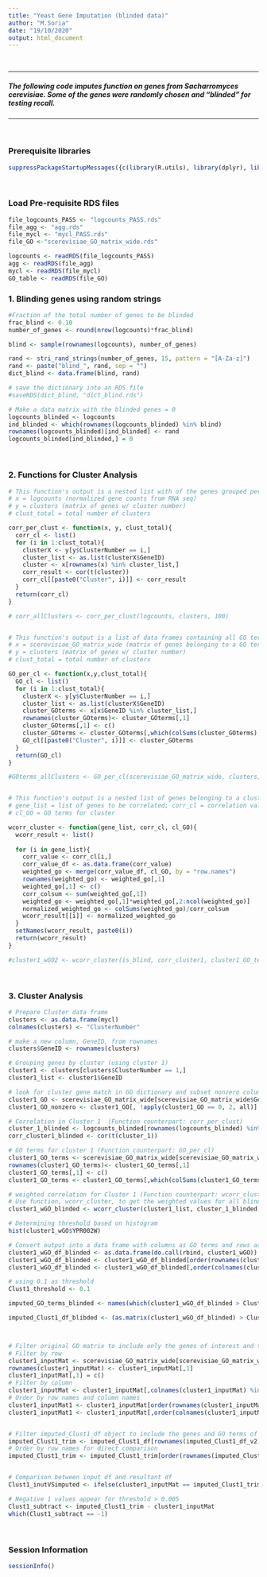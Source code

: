 ```yaml
---
title: "Yeast Gene Imputation (blinded data)"
author: "M.Soria"
date: "19/10/2020"
output: html_document
---
```

</br>

***

##### The following code imputes function on genes from Sacharromyces cerevisiae. Some of the genes were randomly chosen and "blinded" for testing recall.
***

</br>

### Prerequisite libraries
```r
suppressPackageStartupMessages({c(library(R.utils), library(dplyr), library(tidyr), library(data.table), library(RColorBrewer), library(gplots), library(Polychrome), library(tidyverse), library(edgeR), library(GO.db), library(gage), library(gProfileR), library(factoextra), library(NbClust), library(org.Sc.sgd.db),library(stringi))})

```
</br>

### Load Pre-requisite RDS files 
```r
file_logcounts_PASS <- "logcounts_PASS.rds"
file_agg <- "agg.rds"
file_mycl <- "mycl_PASS.rds"
file_GO <-"scerevisiae_GO_matrix_wide.rds"

logcounts <- readRDS(file_logcounts_PASS)
agg <- readRDS(file_agg)
mycl <- readRDS(file_mycl)
GO_table <- readRDS(file_GO)
```


### 1. Blinding genes using random strings
```r
#Fraction of the total number of genes to be blinded
frac_blind <- 0.10
number_of_genes <- round(nrow(logcounts)*frac_blind)

blind <- sample(rownames(logcounts), number_of_genes)

rand <- stri_rand_strings(number_of_genes, 15, pattern = "[A-Za-z]")
rand <- paste("blind_", rand, sep = "")
dict_blind <- data.frame(blind, rand)

# save the dictionary into an RDS file
#saveRDS(dict_blind, "dict_blind.rds")

# Make a data matrix with the blinded genes = 0
logcounts_blinded <- logcounts
ind_blinded <- which(rownames(logcounts_blinded) %in% blind)
rownames(logcounts_blinded)[ind_blinded] <- rand
logcounts_blinded[ind_blinded,] = 0
```
</br>

### 2. Functions for Cluster Analysis 
```r

# This function's output is a nested list with of the genes grouped per cluster and their corresponding correlation values. Inputs:
# x = logcounts (normalized gene counts from RNA seq)
# y = clusters (matrix of genes w/ cluster number)
# clust_total = total number of clusters

corr_per_clust <- function(x, y, clust_total){
  corr_cl <- list()
  for (i in 1:clust_total){
    clusterX <- y[y$ClusterNumber == i,]
    cluster_list <- as.list(clusterX$GeneID)
    cluster <- x[rownames(x) %in% cluster_list,]
    corr_result <- cor(t(cluster))
    corr_cl[[paste0("Cluster", i)]] <- corr_result
  }
  return(corr_cl)
}

# corr_allClusters <- corr_per_clust(logcounts, clusters, 100)


# This function's output is a list of data frames containing all GO terms associated with the genes belonging to a cluster. Input:
# x = scerevisiae_GO_matrix_wide (matrix of genes belonging to a GO term)
# y = clusters (matrix of genes w/ cluster number)
# clust_total = total number of clusters

GO_per_cl <- function(x,y,clust_total){
  GO_cl <- list()
  for (i in 1:clust_total){
    clusterX <- y[y$ClusterNumber == i,]
    cluster_list <- as.list(clusterX$GeneID)
    cluster_GOterms <- x[x$GeneID %in% cluster_list,]
    rownames(cluster_GOterms)<- cluster_GOterms[,1] 
    cluster_GOterms[,1] <- c()
    cluster_GOterms <- cluster_GOterms[,which(colSums(cluster_GOterms) > 0)]
    GO_cl[[paste0("Cluster", i)]] <- cluster_GOterms
  }
  return(GO_cl)
}

#GOterms_allClusters <- GO_per_cl(scerevisiae_GO_matrix_wide, clusters, 100)


# This function's output is a nested list of genes belonging to a cluster with their corresponding weighted correlations. Input:
# gene_list = list of genes to be correlated; corr_cl = correlation values for cluster
# cl_GO = GO terms for cluster

wcorr_cluster <- function(gene_list, corr_cl, cl_GO){
  wcorr_result <- list()
  
  for (i in gene_list){
    corr_value <- corr_cl[i,]
    corr_value_df <- as.data.frame(corr_value)
    weighted_go <- merge(corr_value_df, cl_GO, by = "row.names")
    rownames(weighted_go) <- weighted_go[,1]
    weighted_go[,1] <- c()
    corr_colsum <- sum(weighted_go[,1])
    weighted_go <- weighted_go[,1]*weighted_go[,2:ncol(weighted_go)]
    normalized_weighted_go <- colSums(weighted_go)/corr_colsum
    wcorr_result[[i]] <- normalized_weighted_go
  }
  setNames(wcorr_result, paste0(i))
  return(wcorr_result)
}

#cluster1_wGO2 <- wcorr_cluster(is_blind, corr_cluster1, cluster1_GO_terms)

```
</br>

### 3. Cluster Analysis
```r
# Prepare Cluster data frame
clusters <- as.data.frame(mycl)
colnames(clusters) <- "ClusterNumber"

# make a new column, GeneID, from rownames
clusters$GeneID <- rownames(clusters)

# Grouping genes by cluster (using cluster 1)
cluster1 <- clusters[clusters$ClusterNumber == 1,] 
cluster1_list <- cluster1$GeneID

# look for cluster gene match in GO dictionary and subset nonzero columns 
cluster1_GO <- scerevisiae_GO_matrix_wide[scerevisiae_GO_matrix_wide$GeneID %in% cluster1_list,] 
cluster1_GO_nonzero <- cluster1_GO[, !apply(cluster1_GO == 0, 2, all)]

# Correlation in Cluster 1  (Function counterpart: corr_per_clust)
cluster_1_blinded <- logcounts_blinded[rownames(logcounts_blinded) %in% cluster1_list,]
corr_cluster1_blinded <- cor(t(cluster_1))

# GO terms for cluster 1 (Function counterpart: GO_per_cl)
cluster1_GO_terms <- scerevisiae_GO_matrix_wide[scerevisiae_GO_matrix_wide$GeneID %in% cluster1_list,]
rownames(cluster1_GO_terms)<- cluster1_GO_terms[,1] 
cluster1_GO_terms[,1] <- c()
cluster1_GO_terms <- cluster1_GO_terms[,which(colSums(cluster1_GO_terms) > 0)]

# weighted correlation for Cluster 1 (Function counterpart: wcorr_cluster)
# Use function, wcorr_cluster, to get the weighted values for all blinded genes in cluster 1
cluster1_wGO_blinded <- wcorr_cluster(cluster1_list, cluster_1_blinded, cluster1_GO_terms)

# Determining threshold based on histogram
hist(cluster1_wGO$YPR002W)

# Convert output into a data frame with columns as GO terms and rows as gene names
cluster1_wGO_df_blinded <- as.data.frame(do.call(rbind, cluster1_wGO))
cluster1_wGO_df_blinded <- cluster1_wGO_df_blinded[order(rownames(cluster1_wGO_df_blinded)),]
cluster1_wGO_df_blinded <- cluster1_wGO_df_blinded[,order(colnames(cluster1_wGO_df_blinded))]

# using 0.1 as threshold
Clust1_threshold <- 0.1

imputed_GO_terms_blinded <- names(which(cluster1_wGO_df_blinded > Clust1_threshold))

imputed_Clust1_df_blibded <- (as.matrix(cluster1_wGO_df_blinded) > Clust1_threshold)*1



# Filter original GO matrix to include only the genes of interest and the GO terms from the imputed df
# Filter by row
cluster1_inputMat <- scerevisiae_GO_matrix_wide[scerevisiae_GO_matrix_wide$GeneID %in% rownames(imputed_Clust1_df),]
rownames(cluster1_inputMat) <- cluster1_inputMat[,1]
cluster1_inputMat[,1] = c()
# Filter by column
cluster1_inputMat <- cluster1_inputMat[,colnames(cluster1_inputMat) %in% colnames(imputed_Clust1_df)]
# Order by row names and column names
cluster1_inputMat1 <- cluster1_inputMat[order(rownames(cluster1_inputMat)),]
cluster1_inputMat1 <- cluster1_inputMat[,order(colnames(cluster1_inputMat))]


# Filter imputed_Clust1_df object to include the genes and GO terms of cluster1_inputMat object above
imputed_Clust1_trim <- imputed_Clust1_df[rownames(imputed_Clust1_df_v2) %in% rownames(cluster1_inputMat),]
# Order by row names for direct comparison
imputed_Clust1_trim <- imputed_Clust1_trim[order(rownames(imputed_Clust1_trim)),]


# Comparison between input df and resultant df
Clust1_inutVSimputed <- ifelse(cluster1_inputMat == imputed_Clust1_trim, TRUE, FALSE)

# Negative 1 values appear for threshold > 0.005
Clust1_subtract <- imputed_Clust1_trim - cluster1_inputMat
which(Clust1_subtract == -1)

```
</br>


### Session Information 
```r
sessionInfo()
```
